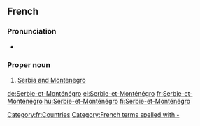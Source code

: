 ==French==

===Pronunciation===
* {{IPA|/sɛʁ.bi e mɔ̃.te.ne.ɡʁo/|lang=fr}}

===Proper noun===
{{fr-proper noun|head=[[Serbie]]-et-[[Monténégro]]|f}}

# [[Serbia and Montenegro]]

[[Category:fr:Countries]]
[[Category:French terms spelled with -]]

[[de:Serbie-et-Monténégro]]
[[el:Serbie-et-Monténégro]]
[[fr:Serbie-et-Monténégro]]
[[hu:Serbie-et-Monténégro]]
[[fi:Serbie-et-Monténégro]]